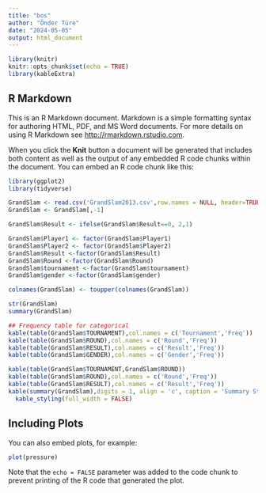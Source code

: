 ```yaml
---
title: "bos"
author: "Önder Türe"
date: "2024-05-05"
output: html_document
---
```


```r
library(knitr)
knitr::opts_chunk$set(echo = TRUE)
library(kableExtra)
```

## R Markdown

This is an R Markdown document. Markdown is a simple formatting syntax for authoring HTML, PDF, and MS Word documents. For more details on using R Markdown see <http://rmarkdown.rstudio.com>.

When you click the **Knit** button a document will be generated that includes both content as well as the output of any embedded R code chunks within the document. You can embed an R code chunk like this:

```r

library(ggplot2)
library(tidyverse)

GrandSlam <- read.csv('GrandSlam2013.csv',row.names = NULL, header=TRUE)
GrandSlam <- GrandSlam[,-1]

GrandSlam$Result <- ifelse(GrandSlam$Result==0, 2,1)

GrandSlam$Player1 <- factor(GrandSlam$Player1)
GrandSlam$Player2 <- factor(GrandSlam$Player2)
GrandSlam$Result <-factor(GrandSlam$Result)
GrandSlam$Round <-factor(GrandSlam$Round)
GrandSlam$tournament <-factor(GrandSlam$tournament)
GrandSlam$gender <-factor(GrandSlam$gender)

colnames(GrandSlam) <- toupper(colnames(GrandSlam))

str(GrandSlam)
summary(GrandSlam)

## Frequency table for categorical
kable(table(GrandSlam$TOURNAMENT),col.names = c('Tournament','Freq'))
kable(table(GrandSlam$ROUND),col.names = c('Round','Freq'))
kable(table(GrandSlam$RESULT),col.names = c('Result','Freq'))
kable(table(GrandSlam$GENDER),col.names = c('Gender','Freq'))

kable(table(GrandSlam$TOURNAMENT,GrandSlam$ROUND))
kable(table(GrandSlam$ROUND),col.names = c('Round','Freq'))
kable(table(GrandSlam$RESULT),col.names = c('Result','Freq'))
kable(summary(GrandSlam),digits = 1, align = 'c', caption = 'Summary Statistics') %>%
  kable_styling(full_width = FALSE)
```

## Including Plots

You can also embed plots, for example:

```r
plot(pressure)
```

Note that the `echo = FALSE` parameter was added to the code chunk to prevent printing of the R code that generated the plot.
